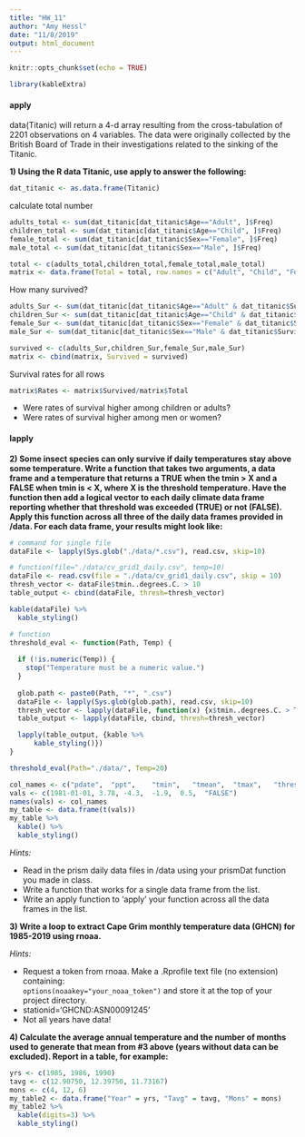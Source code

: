 ```yaml
---
title: "HW_11"
author: "Amy Hessl"
date: "11/8/2019"
output: html_document
---
```


```r
knitr::opts_chunk$set(echo = TRUE)
```

```r
library(kableExtra)
```

#### apply
data(Titanic) will return a 4-d array resulting from the cross-tabulation of 2201 observations on 4 variables.  The data were originally collected by the British Board of Trade in their investigations related to the sinking of the Titanic.

**1) Using the R data Titanic, use apply to answer the following:**  
```r
dat_titanic <- as.data.frame(Titanic)
```
calculate total number
```r
adults_total <- sum(dat_titanic[dat_titanic$Age=="Adult", ]$Freq)
children_total <- sum(dat_titanic[dat_titanic$Age=="Child", ]$Freq)
female_total <- sum(dat_titanic[dat_titanic$Sex=="Female", ]$Freq)
male_total <- sum(dat_titanic[dat_titanic$Sex=="Male", ]$Freq)

total <- c(adults_total,children_total,female_total,male_total)
matrix <- data.frame(Total = total, row.names = c("Adult", "Child", "Female", "Male"))
```

How many survived?
```r
adults_Sur <- sum(dat_titanic[dat_titanic$Age=="Adult" & dat_titanic$Survived=="Yes", ]$Freq)
children_Sur <- sum(dat_titanic[dat_titanic$Age=="Child" & dat_titanic$Survived=="Yes", ]$Freq)
female_Sur <- sum(dat_titanic[dat_titanic$Sex=="Female" & dat_titanic$Survived=="Yes", ]$Freq)
male_Sur <- sum(dat_titanic[dat_titanic$Sex=="Male" & dat_titanic$Survived=="Yes", ]$Freq)

survived <- c(adults_Sur,children_Sur,female_Sur,male_Sur)
matrix <- cbind(matrix, Survived = survived)
```

Survival rates for all rows
```r
matrix$Rates <- matrix$Survived/matrix$Total
```


+ Were rates of survival higher among children or adults?  
+ Were rates of survival higher among men or women?  

#### lapply
**2) Some insect species can only survive if daily temperatures stay above some temperature.  Write a function that takes two arguments, a data frame and a temperature that returns a TRUE when the tmin > X and a FALSE when tmin is < X, where X is the threshold temperature.  Have the function then add a logical vector to each daily climate data frame reporting whether that threshold was exceeded (TRUE) or not (FALSE). Apply this function across all three of the daily data frames provided in /data. For each data frame, your results might look like:**

```r
# command for single file
dataFile <- lapply(Sys.glob("./data/*.csv"), read.csv, skip=10)
```
```r
# function(file="./data/cv_grid1_daily.csv", temp=10)
dataFile <- read.csv(file = "./data/cv_grid1_daily.csv", skip = 10)
thresh_vector <- dataFile$tmin..degrees.C. > 10
table_output <- cbind(dataFile, thresh=thresh_vector)
```
```r
kable(dataFile) %>%
  kable_styling()
```

```r
# function
threshold_eval <- function(Path, Temp) {
  
  if (!is.numeric(Temp)) {
    stop("Temperature must be a numeric value.")
  }
  
  glob.path <- paste0(Path, "*", ".csv")
  dataFile <- lapply(Sys.glob(glob.path), read.csv, skip=10)
  thresh_vector <- lapply(dataFile, function(x) {x$tmin..degrees.C. > Temp})
  table_output <- lapply(dataFile, cbind, thresh=thresh_vector)

  lapply(table_output, {kable %>%
      kable_styling()})
}
```

```r
threshold_eval(Path="./data/", Temp=20)
```


```r
col_names <- c("pdate",  "ppt",    "tmin",   "tmean",  "tmax",   "thresh")
vals <- c(1981-01-01, 3.78, -4.3,  -1.9,  0.5,  "FALSE")
names(vals) <- col_names
my_table <- data.frame(t(vals))
my_table %>%
  kable() %>%
  kable_styling()
```

*Hints:*  

+ Read in the prism daily data files in /data using your prismDat function you made in class.    
+ Write a function that works for a single data frame from the list.  
+ Write an apply function to 'apply' your function across all the data frames in the list.  

**3) Write a loop to extract Cape Grim monthly temperature data (GHCN) for 1985-2019 using rnoaa.**

*Hints:*  

+ Request a token from rnoaa. Make a .Rprofile text file (no extension) containing:  
```options(noaakey="your_noaa_token")``` 
and store it at the top of your project directory.    
+ stationid='GHCND:ASN00091245'  
+ Not all years have data!   

**4) Calculate the average annual temperature and the number of months used to generate that mean from #3 above (years without data can be excluded).  Report in a table, for example:**
```r
yrs <- c(1985, 1986, 1990)
tavg <- c(12.90750, 12.39750, 11.73167)
mons <- c(4, 12, 6)
my_table2 <- data.frame("Year" = yrs, "Tavg" = tavg, "Mons" = mons)
my_table2 %>%
  kable(digits=3) %>%
  kable_styling()
```



